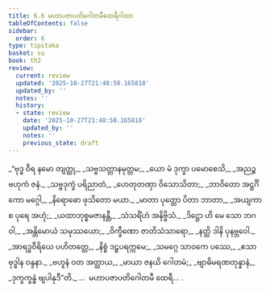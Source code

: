 ```yaml
---
title: 6.6 မဟာပဇာပတိဂေါတမီထေရီဂါထာ
tableOfContents: false
sidebar:
  order: 6
type: tipitaka
basket: su
book: th2
review:
  current: review
  updated: '2025-10-27T21:48:50.165818'
  updated_by: ''
  notes: ''
  history:
  - state: review
    date: '2025-10-27T21:48:50.165818'
    updated_by: ''
    notes: ''
    previous_state: draft
---
```



<ReviewStatus review={frontmatter.review} showDetails={true} />

<HypothesisAnnotation frontmatter={frontmatter} />

<DynamicBreadcrumb />

<Division number="157" book="th2" e="ch" v="19" p="396">

<Paragraph number="217" type="verses" book="th2">
_“ဗုဒ္ဓ ဝီရ နမော တျတ္ထု,_  
_သဗ္ဗသတ္တာနမုတ္တမ;_  
_ယော မံ ဒုက္ခာ ပမောစေသိ,_  
_အညဉ္စ ဗဟုကံ ဇနံ._  

</Paragraph>

</Division>
<Division number="158" book="th2" e="ch" v="19" p="396">

<Paragraph number="218" type="verses" book="th2">
_သဗ္ဗဒုက္ခံ ပရိညာတံ,_  
_ဟေတုတဏှာ ဝိသောသိတာ;_  
_ဘာဝိတော အဋ္ဌင်္ဂိကော မဂ္ဂေါ,_  
_နိရောဓော ဖုသိတော မယာ._  

</Paragraph>

</Division>
<Division number="159" book="th2" e="ch" v="19" p="397">

<Paragraph number="219" type="verses" book="th2">
_မာတာ ပုတ္တော ပိတာ ဘာတာ,_  
_အယျကာ စ ပုရေ အဟုံ;_  
_ယထာဘုစ္စမဇာနန္တီ,_  
_သံသရိံဟံ အနိဗ္ဗိသံ._  

</Paragraph>

</Division>
<Division number="160" book="th2" e="ch" v="19" p="397">

<Paragraph number="220" type="verses" book="th2">
_ဒိဋ္ဌော ဟိ မေ သော ဘဂဝါ,_  
_အန္တိမောယံ သမုဿယော;_  
_ဝိက္ခီဏော ဇာတိသံသာရော,_  
_နတ္ထိ ဒါနိ ပုနဗ္ဘဝေါ._  

</Paragraph>

</Division>
<Division number="161" book="th2" e="ch" v="19" p="397">

<Paragraph number="221" type="verses" book="th2">
_အာရဒ္ဓဝီရိယေ ပဟိတတ္တေ,_  
_နိစ္စံ ဒဠှပရက္ကမေ;_  
_သမဂ္ဂေ သာဝကေ ပဿေ,_  
_ဧသာ ဗုဒ္ဓါန ဝန္ဒနာ._  

</Paragraph>

</Division>
<Division number="162" book="th2" e="ch" v="19" p="397">

<Paragraph number="222" type="verses" book="th2">
_ဗဟူနံ ဝတ အတ္ထာယ,_  
_မာယာ ဇနယိ ဂေါတမံ;_  
_ဗျာဓိမရဏတုန္နာနံ,_  
_ဒုက္ခက္ခန္ဓံ ဗျပါနုဒီ”တိ._  


</Paragraph>
</Division>

<Paragraph number="223" type="center" book="th2">
…  မဟာပဇာပတိဂေါတမီ ထေရီ… .
</Paragraph>